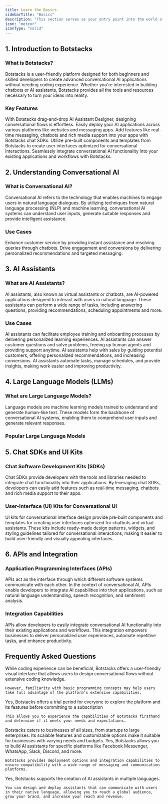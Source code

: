 ```yaml
---
title: Learn the Basics
sidebarTitle: "Basics"
description: "This section serves as your entry point into the world of conversational AI. Below, you'll find essential information to help you understand the core concepts and components involved in the creation of chatbots and AI assistants."
icon: "meteor"
iconType: "solid"
---
```


## 1. Introduction to Botstacks

### What is Botstacks?

Botstacks is a user-friendly platform designed for both beginners and skilled developers to create advanced conversational AI applications without needing coding experience. 
Whether you're interested in building chatbots or AI assistants, Botstacks provides all the tools and resources necessary to turn your ideas into reality.

### Key Features


<CardGroup cols={2}>

  <Card title="No coding required" icon="bolt">
    With Botstacks drag-and-drop AI Assistant Designer, designing conversational flows is effortless.
  </Card>

  <Card title="Multi-Channel Support" icon="compass">
    Easily deploy your AI applications across various platforms like websites and messaging apps.
  </Card>

  <Card title="Chat Software Development Kits (SDKs)" icon="comments">
    Add features like real-time messaging, chatbots and rich media support into your apps with Botstacks chat SDKs.
  </Card>  

  <Card title="UI Kits for Conversational UI" icon="paintbrush">
    Utilize pre-built components and templates from Botstacks to create user interfaces optimized for conversational interactions.
  </Card> 

  <Card title="Integration Capabilities" icon="gear">
    Seamlessly integrate conversational AI functionality into your existing applications and workflows with Botstacks.
  </Card> 
  
</CardGroup>


## 2. Understanding Conversational AI

### What is Conversational AI?

Conversational AI refers to the technology that enables machines to engage users in natural language dialogues. By utilizing techniques from natural language processing (NLP) and machine learning, conversational AI systems can understand user inputs, generate suitable responses and provide intelligent assistance.

### Use Cases

<CardGroup cols={2}>

  <Card title="Customer Support" icon="star">
    Enhance customer service by providing instant assistance and resolving queries through chatbots.
  </Card>

  <Card title="Sales and Marketing" icon="sparkle">
    Drive engagement and conversions by delivering personalized recommendations and targeted messaging.
  </Card>
  
</CardGroup>


## 3. AI Assistants

### What are AI Assistants?

AI assistants, also known as virtual assistants or chatbots, are AI-powered applications designed to interact with users in natural language. These assistants can perform a wide range of tasks, including answering questions, providing recommendations, scheduling appointments and more.

### Use Cases

<CardGroup cols={2}>

  <Card title="Training and Onboarding" icon="flag">
    AI assistants can facilitate employee training and onboarding processes by delivering personalized learning experiences.
  </Card>

  <Card title="Customer Support" icon="star">
    AI assistants can answer customer questions and solve problems, freeing up human agents and providing support anytime.
  </Card>

  <Card title="Sales and Marketing" icon="sparkle">
    AI assistants help with sales by guiding potential customers, offering personalized recommendations, and increasing conversions.
  </Card>
  
  <Card title="Task Automation" icon="repeat">
    AI assistants automate tasks, manage schedules, and provide insights, making work easier and improving productivity.
  </Card>

</CardGroup>


## 4. Large Language Models (LLMs)

### What are Large Language Models?

Language models are machine learning models trained to understand and generate human-like text. These models form the backbone of conversational AI systems, enabling them to comprehend user inputs and generate relevant responses.

### Popular Large Language Models

<CardGroup cols={3}>

  <Card title="Anthropic Claude" icon="sparkle">
  </Card>

  <Card title="OpenAI Chat-GPT" icon="sparkle">
  </Card>

  <Card title="Google Gemini" icon="sparkle">

  </Card>

</CardGroup>


## 5. Chat SDKs and UI Kits

### Chat Software Development Kits (SDKs)

Chat SDKs provide developers with the tools and libraries needed to integrate chat functionality into their applications. By leveraging chat SDKs, developers can easily add features such as real-time messaging, chatbots and rich media support to their apps.


### User-Interface (UI) Kits for Conversational UI

UI kits for conversational interface design provide pre-built components and templates for creating user interfaces optimized for chatbots and virtual assistants. These kits include ready-made design patterns, widgets, and styling guidelines tailored for conversational interactions, making it easier to build user-friendly and visually appealing interfaces.

## 6. APIs and Integration

### Application Programming Interfaces (APIs)

APIs act as the interface through which different software systems communicate with each other. In the context of conversational AI, APIs enable developers to integrate AI capabilities into their applications, such as natural language understanding, speech recognition, and sentiment analysis.


### Integration Capabilities

APIs allow developers to easily integrate conversational AI functionality into their existing applications and workflows. This integration empowers businesses to deliver personalized user experiences, automate repetitive tasks, and enhance productivity.


## Frequently Asked Questions
<AccordionGroup>

  <Accordion title="Do I need coding experience to use Botstacks?">
    While coding experience can be beneficial, Botstacks offers a user-friendly visual interface that allows users to design conversational flows without extensive coding knowledge. 

    However, familiarity with basic programming concepts may help users take full advantage of the platform's extensive capabilities.
  </Accordion>

  <Accordion title="Is there a trial period or demo available for Botstacks before purchasing a subscription?">
    Yes, Botstacks offers a trial period for everyone to explore the platform and its features before committing to a subscription 
    
    This allows you to experience the capabilities of Botstacks firsthand and determine if it meets your needs and expectations.
  </Accordion>  

  <Accordion title="Is Botstacks suitable for small businesses/startups or is it more geared towards larger enterprises?">
    Botstacks caters to businesses of all sizes, from startups to large enterprises. Its scalable features and customizable options make it suitable for businesses with varying needs and budgets.
  </Accordion>

  <Accordion title="Can I build AI assistants for specific platforms like Facebook Messenger, WhatsApp or Slack using Botstacks?">
    Yes, Botstacks allows you to build AI assistants for specific platforms like Facebook Messenger, WhatsApp, Slack, Discord, and more. 
    
    Botstacks provides deployment options and integration capabilities to ensure compatibility with a wide range of messaging and communication platforms.
  </Accordion>

  <Accordion title="Can I use Botstacks to create AI assistants in multiple languages?">
    Yes, Botstacks supports the creation of AI assistants in multiple languages. 
    
    You can design and deploy assistants that can communicate with users in their native language, allowing you to reach a global audience, grow your brand, and increase your reach and revenue.
  </Accordion>

</AccordionGroup>

